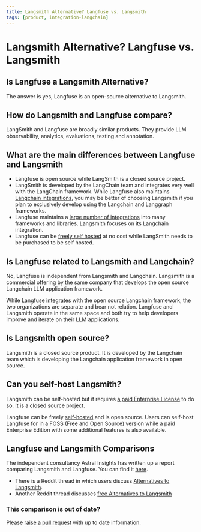 ```yaml
---
title: Langsmith Alternative? Langfuse vs. Langsmith
tags: [product, integration-langchain]
---
```


# Langsmith Alternative? Langfuse vs. Langsmith

## Is Langfuse a Langsmith Alternative?

The answer is yes, Langfuse is an open-source alternative to Langsmith.

## How do Langsmith and Langfuse compare?

LangSmith and Langfuse are broadly similar products. They provide LLM observability, analytics, evaluations, testing and annotation.

## What are the main differences between Langfuse and Langsmith

- Langfuse is open source while LangSmith is a closed source project.
- LangSmith is developed by the LangChain team and integrates very well with the LangChain framework. While Langfuse also maintains [Langchain integrations](/docs/integrations/langchain/tracing), you may be better of choosing Langsmith if you plan to exclusively develop using the Langchain and Langgraph frameworks.
- Langfuse maintains a [large number of integrations](/docs/integrations/overview) into many frameworks and libraries. Langsmith focuses on its Langchain integration.
- Langfuse can be [freely self hosted](/docs/deployment/self-host) at no cost while LangSmith needs to be purchased to be self hosted.

## Is Langfuse related to Langsmith and Langchain?

No, Langfuse is independent from Langsmith and Langchain. Langsmith is a commercial offering by the same company that develops the open source Langchain LLM application framework.

While Langfuse [integrates](/docs/integrations/langchain/tracing) with the open source Langchain framework, the two organizations are separate and bear not relation. Langfuse and Langsmith operate in the same space and both try to help developers improve and iterate on their LLM applications.

## Is Langsmith open source?

Langsmith is a closed source product. It is developed by the Langchain team which is developing the Langchain application framework in open source.

## Can you self-host Langsmith?

Langsmith can be self-hosted but it requires [a paid Enterprise License](https://www.langchain.com/pricing) to do so. It is a closed source project.

Langfuse can be freely [self-hosted](/docs/deployment/self-host) and is open source. Users can self-host Langfuse for in a FOSS (Free and Open Source) version while a paid Enterprise Edition with some additional features is also available.

## Langfuse and Langsmith Comparisons

The independent consultancy Astral Insights has written up a report comparing Langsmith and Langfuse. You can find it [here](https://astralinsights.ai/comparison-of-observability-platforms-langsmith-langfuse/).

- There is a Reddit thread in which users discuss [Alternatives to Langsmith](https://www.reddit.com/r/LangChain/comments/1b2y18p/langsmith_started_charging_time_to_compare/).
- Another Reddit thread discusses [free Alternatives to Langsmith](https://www.reddit.com/r/LocalLLaMA/comments/1aujfiz/real_free_alternative_to_langsmith/)

### This comparison is out of date?

Please [raise a pull request](https://github.com/langfuse/langfuse-docs/tree/main/pages/faq/all) with up to date information.
